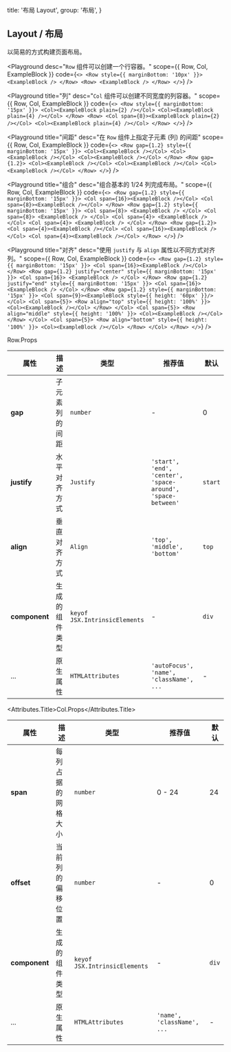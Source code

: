 
  title: '布局 Layout',
  group: '布局',
}

## Layout / 布局

以简易的方式构建页面布局。

<Playground
  desc="`Row` 组件可以创建一个行容器。"
  scope={{ Row, Col, ExampleBlock }}
  code={`
<>
  <Row style={{ marginBottom: '10px' }}> <ExampleBlock /> </Row>
  <Row> <ExampleBlock /> </Row>
</>
`}
/>

<Playground
  title="列"
  desc="`Col` 组件可以创建不同宽度的列容器。"
  scope={{ Row, Col, ExampleBlock }}
  code={`
<>
  <Row style={{ marginBottom: '15px' }}>
    <Col><ExampleBlock plain={2} /></Col>
    <Col><ExampleBlock plain={4} /></Col>
  </Row>
  <Row>
    <Col span={8}><ExampleBlock plain={2} /></Col>
    <Col><ExampleBlock plain={4} /></Col>
  </Row>
</>
`}
/>

<Playground
  title="间距"
  desc="在 `Row` 组件上指定子元素 (列) 的间距"
  scope={{ Row, Col, ExampleBlock }}
  code={`
<>
  <Row gap={1.2} style={{ marginBottom: '15px' }}>
    <Col><ExampleBlock /></Col>
    <Col><ExampleBlock /></Col>
    <Col><ExampleBlock /></Col>
  </Row>
  <Row gap={1.2}>
    <Col><ExampleBlock /></Col>
    <Col><ExampleBlock /></Col>
    <Col><ExampleBlock /></Col>
  </Row>
</>
`}
/>

<Playground
  title="组合"
  desc="组合基本的 1/24 列完成布局。"
  scope={{ Row, Col, ExampleBlock }}
  code={`
<>
  <Row gap={1.2} style={{ marginBottom: '15px' }}>
    <Col span={16}><ExampleBlock /></Col>
    <Col span={8}><ExampleBlock /></Col>
  </Row>
  <Row gap={1.2} style={{ marginBottom: '15px' }}>
    <Col span={8}>
      <ExampleBlock />
    </Col>
    <Col span={8}>
      <ExampleBlock />
    </Col>
    <Col span={4}>
      <ExampleBlock />
    </Col>
    <Col span={4}>
      <ExampleBlock />
    </Col>
  </Row>
  <Row gap={1.2}>
    <Col span={4}><ExampleBlock /></Col>
    <Col span={16}><ExampleBlock /></Col>
    <Col span={4}><ExampleBlock /></Col>
  </Row>
</>
`}
/>

<Playground
  title="对齐"
  desc="使用 `justify` 与 `align` 属性以不同方式对齐列。"
  scope={{ Row, Col, ExampleBlock }}
  code={`
<>
  <Row gap={1.2} style={{ marginBottom: '15px' }}>
    <Col span={16}><ExampleBlock /></Col>
  </Row>
  <Row gap={1.2} justify="center" style={{ marginBottom: '15px' }}>
    <Col span={16}>
      <ExampleBlock />
    </Col>
  </Row>
  <Row gap={1.2} justify="end" style={{ marginBottom: '15px' }}>
    <Col span={16}>
      <ExampleBlock />
    </Col>
  </Row>
  <Row gap={1.2} style={{ marginBottom: '15px' }}>
    <Col span={9}><ExampleBlock style={{ height: '60px' }}/></Col>
    <Col span={5}>
      <Row align="top" style={{ height: '100%' }}>
        <Col><ExampleBlock /></Col>
      </Row>
    </Col>
    <Col span={5}>
      <Row align="middle" style={{ height: '100%' }}>
        <Col><ExampleBlock /></Col>
      </Row>
    </Col>
    <Col span={5}>
      <Row align="bottom" style={{ height: '100%' }}>
        <Col><ExampleBlock /></Col>
      </Row>
    </Col>
  </Row>
</>
`}
/>

<Attributes edit="/pages/zh-cn/components/layout.mdx">
<Attributes.Title>Row.Props</Attributes.Title>

| 属性          | 描述           | 类型                          | 推荐值                                                      | 默认    |
| ------------- | -------------- | ----------------------------- | ----------------------------------------------------------- | ------- |
| **gap**       | 子元素列的间距 | `number`                      | -                                                           | 0       |
| **justify**   | 水平对齐方式   | `Justify`                     | `'start', 'end', 'center', 'space-around', 'space-between'` | `start` |
| **align**     | 垂直对齐方式   | `Align`                       | `'top', 'middle', 'bottom'`                                 | `top`   |
| **component** | 生成的组件类型 | `keyof JSX.IntrinsicElements` | -                                                           | `div`   |
| ...           | 原生属性       | `HTMLAttributes`              | `'autoFocus', 'name', 'className', ...`                     | -       |

<Attributes.Title>Col.Props</Attributes.Title>

| 属性          | 描述               | 类型                          | 推荐值                     | 默认  |
| ------------- | ------------------ | ----------------------------- | -------------------------- | ----- |
| **span**      | 每列占据的网格大小 | `number`                      | 0 - 24                     | 24    |
| **offset**    | 当前列的偏移位置   | `number`                      | -                          | 0     |
| **component** | 生成的组件类型     | `keyof JSX.IntrinsicElements` | -                          | `div` |
| ...           | 原生属性           | `HTMLAttributes`              | `'name', 'className', ...` | -     |

</Attributes>

